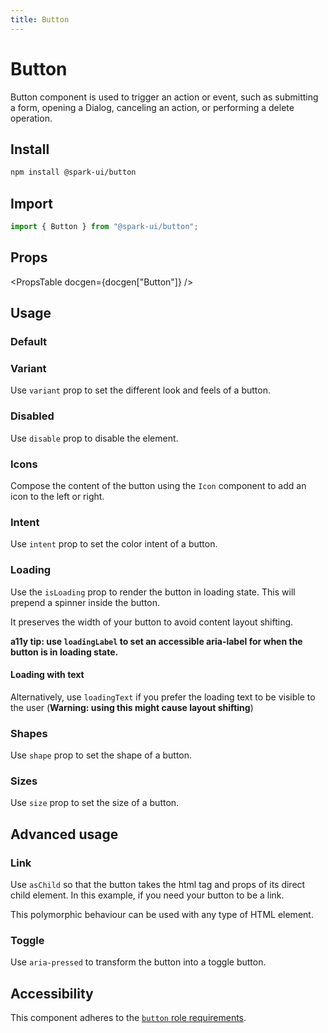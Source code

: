 ```yaml
---
title: Button
---
```


# Button

Button component is used to trigger an action or event, such as submitting a form, opening a Dialog, canceling an action, or performing a delete operation.

## Install

```sh
npm install @spark-ui/button
```

## Import

```js
import { Button } from "@spark-ui/button";
```

## Props

<PropsTable docgen={docgen["Button"]} />

## Usage

### Default

<CodeEditor code={examples.basic} />

### Variant

Use `variant` prop to set the different look and feels of a button.

<CodeEditor code={examples.variant} />

### Disabled

Use `disable` prop to disable the element.

<CodeEditor code={examples.disabled} />

### Icons

Compose the content of the button using the `Icon` component to add an icon to the left or right.

<CodeEditor code={examples.basic} />

### Intent

Use `intent` prop to set the color intent of a button.

<CodeEditor code={examples.intent} />

### Loading

Use the `isLoading` prop to render the button in loading state.
This will prepend a spinner inside the button.

It preserves the width of your button to avoid content layout shifting.

**a11y tip: use `loadingLabel` to set an accessible aria-label for when the button is in loading state.**

<CodeEditor code={examples.loading} />

#### Loading with text

Alternatively, use `loadingText` if you prefer the loading text to be visible to the user (**Warning: using this might cause layout shifting**)

<CodeEditor code={examples.loadingText} />

### Shapes

Use `shape` prop to set the shape of a button.

<CodeEditor code={examples.shape} />

### Sizes

Use `size` prop to set the size of a button.

<CodeEditor code={examples.size} />

## Advanced usage

### Link

Use `asChild` so that the button takes the html tag and props of its direct child element.
In this example, if you need your button to be a link.

This polymorphic behaviour can be used with any type of HTML element.

<CodeEditor code={examples.link} />

### Toggle

Use `aria-pressed` to transform the button into a toggle button.

<CodeEditor code={examples.toggle} />

## Accessibility

This component adheres to the [`button` role requirements](https://www.w3.org/WAI/ARIA/apg/patterns/button).
